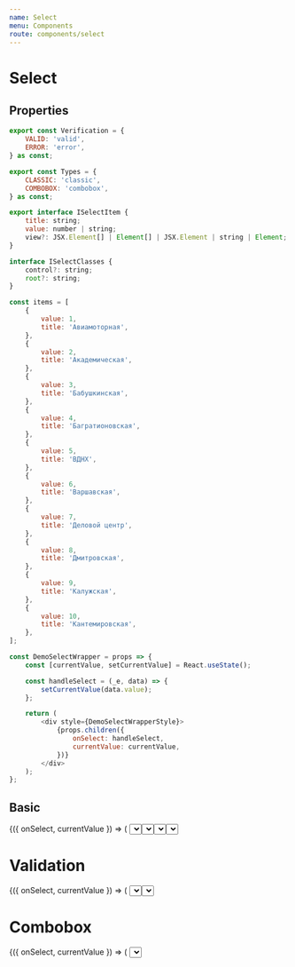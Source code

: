 ```yaml
---
name: Select
menu: Components
route: components/select
---
```



# Select

## Properties

<Props of={Select} />

```javascript
export const Verification = {
    VALID: 'valid',
    ERROR: 'error',
} as const;

export const Types = {
    CLASSIC: 'classic',
    COMBOBOX: 'combobox',
} as const;
```

```javascript
export interface ISelectItem {
    title: string;
    value: number | string;
    view?: JSX.Element[] | Element[] | JSX.Element | string | Element;
}

interface ISelectClasses {
    control?: string;
    root?: string;
}
```

```javascript
const items = [
    {
        value: 1,
        title: 'Авиамоторная',
    },
    {
        value: 2,
        title: 'Академическая',
    },
    {
        value: 3,
        title: 'Бабушкинская',
    },
    {
        value: 4,
        title: 'Багратионовская',
    },
    {
        value: 5,
        title: 'ВДНХ',
    },
    {
        value: 6,
        title: 'Варшавская',
    },
    {
        value: 7,
        title: 'Деловой центр',
    },
    {
        value: 8,
        title: 'Дмитровская',
    },
    {
        value: 9,
        title: 'Калужская',
    },
    {
        value: 10,
        title: 'Кантемировская',
    },
];
```

```javascript
const DemoSelectWrapper = props => {
    const [currentValue, setCurrentValue] = React.useState();

    const handleSelect = (_e, data) => {
        setCurrentValue(data.value);
    };

    return (
        <div style={DemoSelectWrapperStyle}>
            {props.children({
                onSelect: handleSelect,
                currentValue: currentValue,
            })}
        </div>
    );
};
```

## Basic

<Playground>
    <div style={flexStyle}>
        <DemoSelectWrapper>
            {({ onSelect, currentValue }) => (
                <Select
                    label="Classic (default) type"
                    onSelect={onSelect}
                    placeholder="Choose your step"
                    items={items}
                    currentValue={currentValue}
                />
            )}
        </DemoSelectWrapper>
        <DemoSelectWrapper>
            {({ onSelect, canOpen, currentValue }) => (
                <Select
                    label="Icon components in the list"
                    placeholder="Choose your step"
                    items={items.map(item => ({
                        title: item.title,
                        value: item.value,
                        view: (
                            <>
                                <Metro style={{ width: '24px', height: '24px', marginRight: '16px' }} />
                                {item.title}
                            </>
                        ),
                    }))}
                    onSelect={onSelect}
                    currentValue={currentValue}
                />
            )}
        </DemoSelectWrapper>
        <DemoSelectWrapper>
            {({ onSelect, canOpen, currentValue }) => (
                <Select
                    label="Zero items"
                    placeholder="Choose your step"
                    items={[]}
                    notFoundText="Nothing found"
                />
            )}
        </DemoSelectWrapper>
        <DemoSelectWrapper>
            {({ onSelect, currentValue }) => (
                <Select
                    label="Disabled state"
                    isDisabled
                    onSelect={onSelect}
                    placeholder="You have no choice"
                    items={items}
                    currentValue={currentValue}
                />
            )}
        </DemoSelectWrapper>
    </div>
</Playground>

# Validation

<Playground>
    <div style={flexStyle}>
        <DemoSelectWrapper>
            {({ onSelect, currentValue }) => (
                <Select
                    label="Valid state"
                    required
                    verification="valid"
                    noticeText="Success message"
                    onSelect={onSelect}
                    placeholder="Choose your step"
                    items={items}
                    currentValue={currentValue}
                />
            )}
        </DemoSelectWrapper>
        <DemoSelectWrapper>
            {({ onSelect, currentValue }) => (
                <Select
                    label="Error state"
                    required
                    verification="error"
                    noticeText="Error message"
                    onSelect={onSelect}
                    placeholder="Choose your step"
                    items={items}
                    currentValue={currentValue}
                />
            )}
        </DemoSelectWrapper>
    </div>
</Playground>

# Combobox

<Playground>
    <div style={flexStyle}>
        <DemoSelectWrapper>
            {({ onSelect, currentValue }) => (
                <Select
                    label="Combobox type"
                    type="combobox"
                    onSelect={onSelect}
                    placeholder="Choose or type your step"
                    items={items}
                    currentValue={currentValue}
                />
            )}
        </DemoSelectWrapper>
    </div>
</Playground>
